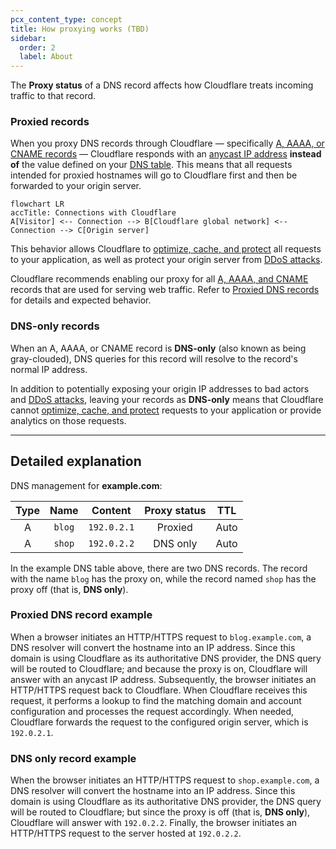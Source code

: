 ```yaml
---
pcx_content_type: concept
title: How proxying works (TBD)
sidebar:
  order: 2
  label: About
---
```



The **Proxy status** of a DNS record affects how Cloudflare treats incoming traffic to that record.


### Proxied records

When you proxy DNS records through Cloudflare — specifically [A, AAAA, or CNAME records](/dns/manage-dns-records/reference/dns-record-types/#ip-address-resolution) — Cloudflare responds with an [anycast IP address](/fundamentals/concepts/cloudflare-ip-addresses/) **instead of** the value defined on your [DNS table](/dns/manage-dns-records/#dns-records-table). This means that all requests intended for proxied hostnames will go to Cloudflare first and then be forwarded to your origin server.

```mermaid
flowchart LR
accTitle: Connections with Cloudflare
A[Visitor] <-- Connection --> B[Cloudflare global network] <-- Connection --> C[Origin server]
```

This behavior allows Cloudflare to [optimize, cache, and protect](/fundamentals/concepts/how-cloudflare-works/) all requests to your application, as well as protect your origin server from [DDoS attacks](https://www.cloudflare.com/learning/ddos/what-is-a-ddos-attack/).

Cloudflare recommends enabling our proxy for all [A, AAAA, and CNAME](/dns/manage-dns-records/reference/dns-record-types/#ip-address-resolution) records that are used for serving web traffic. Refer to [Proxied DNS records](/dns/manage-dns-records/proxy-status/proxied-records/) for details and expected behavior.

### DNS-only records

When an A, AAAA, or CNAME record is **DNS-only** (also known as being gray-clouded), DNS queries for this record will resolve to the record's normal IP address.

In addition to potentially exposing your origin IP addresses to bad actors and [DDoS attacks](https://www.cloudflare.com/learning/ddos/what-is-a-ddos-attack/), leaving your records as **DNS-only** means that Cloudflare cannot [optimize, cache, and protect](/fundamentals/concepts/how-cloudflare-works/) requests to your application or provide analytics on those requests.

---

## Detailed explanation

<Example>

DNS management for **example.com**:

| Type |  Name  |   Content   | Proxy status |   TTL  |
| :--: | :----: | :---------: | :----------: | :----: |
|  A | `blog` | `192.0.2.1` |   Proxied  | Auto |
|  A | `shop` | `192.0.2.2` |  DNS only  | Auto |
</Example>

In the example DNS table above, there are two DNS records. The record with the name `blog` has the proxy on, while the record named `shop` has the proxy off (that is, **DNS only**).

### Proxied DNS record example

When a browser initiates an HTTP/HTTPS request to `blog.example.com`, a DNS resolver will convert the hostname into an IP address. Since this domain is using Cloudflare as its authoritative DNS provider, the DNS query will be routed to Cloudflare; and because the proxy is on, Cloudflare will answer with an anycast IP address. Subsequently, the browser initiates an HTTP/HTTPS request back to Cloudflare. When Cloudflare receives this request, it performs a lookup to find the matching domain and account configuration and processes the request accordingly. When needed, Cloudflare forwards the request to the configured origin server, which is `192.0.2.1`.

### DNS only record example

When the browser initiates an HTTP/HTTPS request to `shop.example.com`, a DNS resolver will convert the hostname into an IP address. Since this domain is using Cloudflare as its authoritative DNS provider, the DNS query will be routed to Cloudflare; but since the proxy is off (that is, **DNS only**), Cloudflare will answer with `192.0.2.2`. Finally, the browser initiates an HTTP/HTTPS request to the server hosted at `192.0.2.2`.